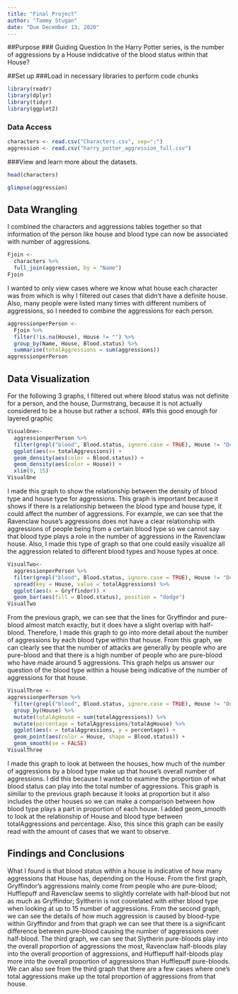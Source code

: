 ```yaml
---
title: "Final Project"
author: "Tammy Stugan"
date: "Due December 13, 2020"
---
```

##Purpose
### Guiding Question
In the Harry Potter series, is the number of aggressions by a House indidcative of the blood status within that House?

##Set up
###Load in necessary libraries to perform code chunks
```r
library(readr)
library(dplyr)
library(tidyr)
library(ggplot2)
```

### Data Access
```r
characters <- read.csv("Characters.csv", sep=";")
aggression <- read.csv("harry_potter_aggression_full.csv")
```

###View and learn more about the datasets. 
```r
head(characters)
```

```r
glimpse(aggression)
```


## Data Wrangling
I combined the characters and aggressions tables together so that information of the person like house and blood type can now be associated with number of aggressions.
```r
Fjoin <-
  characters %>%
  full_join(aggression, by = "Name")
Fjoin
```

I wanted to only view cases where we know what house each character was from which is why I filtered out cases that didn't have a definite house. Also, many people were listed many times with different numbers of aggressions, so I needed to combine the aggressions for each person.
```r
aggressionperPerson <-
  Fjoin %>%
  filter(!is.na(House), House != "") %>%
  group_by(Name, House, Blood.status) %>%
  summarise(totalAggressions = sum(aggressions))
aggressionperPerson
```


## Data Visualization
For the following 3 graphs, I filtered out where blood status was not definite for a person, and the house, Durmstrang, because it is not actually considered to be a house but rather a school.
##Is this good enough for layered graphic
```r
VisualOne<-
  aggressionperPerson %>%
  filter(grepl("blood", Blood.status, ignore.case = TRUE), House != "Durmstrang Institute") %>%
  ggplot(aes(x= totalAggressions)) +
  geom_density(aes(color = Blood.status)) +
  geom_density(aes(color = House)) +
  xlim(0, 15)
VisualOne
```
I made this graph to show the relationship between the density of blood type and house type for aggressions. This graph is important because it shows if there is a relationship between the blood type and house type, it could affect the number of aggressions. For example, we can see that the Ravenclaw house's aggressions does not have a clear relationship with aggressions of people being from a certain blood type so we cannot say that blood type plays a role in the number of aggressions in the Ravenclaw house. Also, I made this type of graph so that one could easily visualize all the aggression related to different blood types and house types at once.

```r
VisualTwo<-
  aggressionperPerson %>%
  filter(grepl("blood", Blood.status, ignore.case = TRUE), House != "Durmstrang Institute", !is.na(totalAggressions)) %>%
  spread(key = House, value = totalAggressions) %>%
  ggplot(aes(x = Gryffindor)) +
  geom_bar(aes(fill = Blood.status), position = "dodge")
VisualTwo
```
From the previous graph, we can see that the lines for Gryffindor and pure-blood almost match exactly, but it does have a slight overlap with half-blood. Therefore, I made this graph to go into more detail about the number of aggressions by each blood type within that house. From this graph, we can clearly see that the number of attacks are generally by people who are pure-blood and that there is a high number of people who are pure-blood who have made around 5 aggressions. This graph helps us answer our question of the blood type within a house being indicative of the number of aggressions for that house.

```r
VisualThree <-
aggressionperPerson %>%
  filter(grepl("blood", Blood.status, ignore.case = TRUE), House != "Durmstrang Institute", !is.na(totalAggressions)) %>%
  group_by(House) %>%
  mutate(totalAgHouse = sum(totalAggressions)) %>%
  mutate(percentage = totalAggressions/totalAgHouse) %>%
  ggplot(aes(x = totalAggressions, y = percentage)) +
  geom_point(aes(color = House, shape = Blood.status)) +
  geom_smooth(se = FALSE)
VisualThree
```
I made this graph to look at between the houses, how much of the number of aggressions by a blood type make up that house's overall number of aggressions. I did this because I wanted to examine the proportion of what blood status can play into the total number of aggressions. This graph is similar to the previous graph because it looks at proportion but it also includes the other houses so we can make a comparison between how blood type plays a part in proportion of each house. I added geom_smooth to look at the relationship of House and blood type between totalAggressions and percentage. Also, this since this graph can be easily read with the amount of cases that we want to observe. 


## Findings and Conclusions
What I found is that blood status within a house is indicative of how many aggressions that House has, depending on the House. From the first graph, Gryffindor's aggressions mainly come from people who are pure-blood; Hufflepuff and Ravenclaw seems to slightly correlate with half-blood but not as much as Gryffindor; Syltherin is not coorelated with either blood type when looking at up to 15 number of aggressions. From the second graph, we can see the details of how much aggression is caused by blood-type within Gryffindor and from that graph we can see that there is a significant difference between pure-blood causing the number of aggressions over half-blood. The third graph, we can see that Slytherin pure-bloods play into the overall proportion of aggressions the most, Ravenclaw half-bloods play into the overall proportion of aggressions, and Hufflepuff half-bloods play more into the overall proportion of aggressions than Hufflepuff pure-bloods. We can also see from the third graph that there are a few cases where one's total aggressions make up the total proportion of aggressions from that house.


